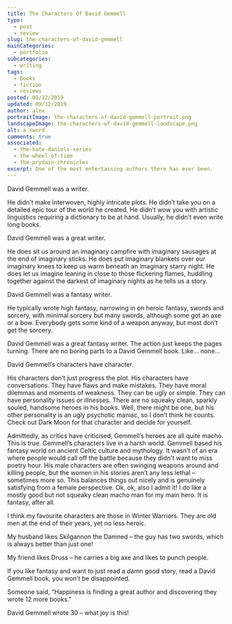 ```yaml
---
title: The Characters Of David Gemmell
type: 
  - post
  - review
slug: the-characters-of-david-gemmell
mainCategories: 
  - portfolio
subcategories: 
  - writing
tags:
  - books
  - fiction
  - reviews
posted: 09/12/2019
updated: 09/12/2019
author: alex
portraitImage: the-characters-of-david-gemmell-portrait.png
landscapeImage: the-characters-of-david-gemmell-landscape.png
alt: a sword
comments: true
associated: 
  - the-kate-daniels-series
  - the-wheel-of-time
  - the-prydain-chronicles
excerpt: One of the most entertaining authors there has ever been. 
---
```


<ReviewBody>

David Gemmell was a writer. 

He didn’t make interwoven, highly intricate plots. He didn’t take you on a detailed epic tour of the world he created. He didn’t wow you with artistic linguistics requiring a dictionary to be at hand. Usually, he didn’t even write long books.

David Gemmell was a great writer.

He does sit us around an imaginary campfire with imaginary sausages at the end of imaginary sticks. He does put imaginary blankets over our imaginary knees to keep us warm beneath an imaginary starry night. He does let us imagine leaning in close to those flickering flames, huddling together against the darkest of imaginary nights as he tells us a story.

David Gemmell was a fantasy writer. 

He typically wrote high fantasy, narrowing in on heroic fantasy, swords and sorcery, with minimal sorcery but many swords, although some got an axe or a bow. Everybody gets some kind of a weapon anyway, but most don’t get the sorcery. 

David Gemmell was a great fantasy writer.
The action just keeps the pages turning. There are no boring parts to a David Gemmell book. Like… none… 

David Gemmell’s characters have character.

His characters don’t just progress the plot. His characters have conversations. They have flaws and make mistakes. They have moral dilemmas and moments of weakness. They can be ugly or simple. They can have personality issues or illnesses. There are no squeaky clean, sparkly souled, handsome heroes in his books. Well, there might be one, but his other personality is an ugly psychotic maniac, so I don’t think he counts. Check out Dark Moon for that character and decide for yourself. 

Admittedly, as critics have criticised, Gemmell’s heroes are all quite macho. This is true. Gemmell’s characters live in a harsh world. Gemmell based his fantasy world on ancient Celtic culture and mythology. It wasn’t of an era where people would call off the battle because they didn't want to miss poetry hour. His male characters are often swinging weapons around and killing people, but the women in his stories aren’t any less lethal – sometimes more so.  This balances things out nicely and is genuinely satisfying from a female perspective. Ok, ok, also I admit it! I do like a mostly good but not squeaky clean macho man for my main hero. It is fantasy, after all.

I think my favourite characters are those in Winter Warriors. They are old men at the end of their years, yet no less heroic. 

My husband likes Skilgannon the Damned – the guy has two swords, which is always better than just one! 

My friend likes Druss – he carries a big axe and likes to punch people.

If you like fantasy and want to just read a damn good story, read a David Gemmell book, you won’t be disappointed. 

Someone said, “Happiness is finding a great author and discovering they wrote 12 more books.” 

David Gemmell wrote 30 – what joy is this!

</ReviewBody>
